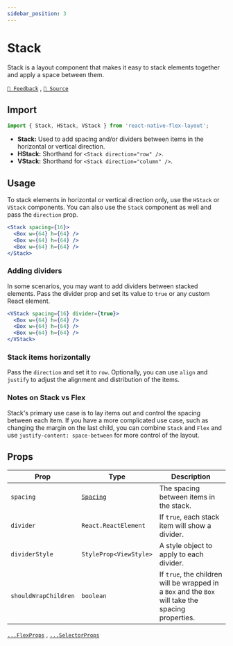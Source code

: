 ```yaml
---
sidebar_position: 3
---
```


# Stack

Stack is a layout component that makes it easy to stack elements together and apply a space between them.

[`💬 Feedback`](https://github.com/yamankatby/react-native-flex-layout/labels/stack) , [`🌱 Source`](https://github.com/yamankatby/react-native-flex-layout/blob/main/src/Stack.tsx)

## Import

```js
import { Stack, HStack, VStack } from 'react-native-flex-layout';
```

- **Stack:** Used to add spacing and/or dividers between items in the horizontal or vertical direction.
- **HStack:** Shorthand for `<Stack direction="row" />`.
- **VStack:** Shorthand for `<Stack direction="column" />`.

## Usage

To stack elements in horizontal or vertical direction only, use the `HStack` or `VStack` components. You can also use
the `Stack` component as well and pass the `direction` prop.

```jsx
<Stack spacing={16}>
  <Box w={64} h={64} />
  <Box w={64} h={64} />
  <Box w={64} h={64} />
</Stack>
```

### Adding dividers

In some scenarios, you may want to add dividers between stacked elements. Pass the divider prop and set its value
to `true` or any custom React element.

```jsx
<VStack spacing={16} divider={true}>
  <Box w={64} h={64} />
  <Box w={64} h={64} />
  <Box w={64} h={64} />
</VStack>
```

### Stack items horizontally

Pass the `direction` and set it to `row`. Optionally, you can use `align` and `justify` to adjust the alignment and
distribution of the items.

### Notes on Stack vs Flex

Stack's primary use case is to lay items out and control the spacing between each item. If you have a more complicated
use case, such as changing the margin on the last child, you can combine `Stack` and `Flex` and
use `justify-content: space-between` for more control of the layout.

## Props

| Prop                 | Type                         | Description                                                                                        |
| -------------------- | ---------------------------- | -------------------------------------------------------------------------------------------------- |
| `spacing`            | [`Spacing`](/guides/spacing) | The spacing between items in the stack.                                                            |
| `divider`            | `React.ReactElement`         | If `true`, each stack item will show a divider.                                                    |
| `dividerStyle`       | `StyleProp<ViewStyle>`       | A style object to apply to each divider.                                                           |
| `shouldWrapChildren` | `boolean`                    | If `true`, the children will be wrapped in a `Box` and the `Box` will take the spacing properties. |

[`...FlexProps`](/components/flex#props) , [`...SelectorProps`](/components/selector#props)
